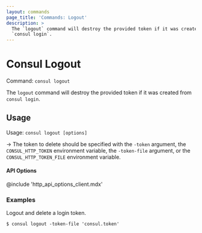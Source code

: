```yaml
---
layout: commands
page_title: 'Commands: Logout'
description: >
  The `logout` command will destroy the provided token if it was created from
  `consul login`.
---
```



# Consul Logout

Command: `consul logout`

The `logout` command will destroy the provided token if it was created from
`consul login`.

## Usage

Usage: `consul logout [options]`

-> The token to delete should be specified with the `-token` argument, the
`CONSUL_HTTP_TOKEN` environment variable, the `-token-file` argument, or the
`CONSUL_HTTP_TOKEN_FILE` environment variable.

#### API Options

@include 'http_api_options_client.mdx'

### Examples

Logout and delete a login token.

```shell-session
$ consul logout -token-file 'consul.token'
```

